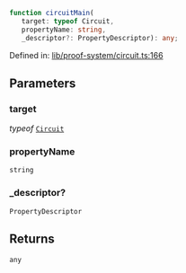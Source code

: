 ```ts
function circuitMain(
   target: typeof Circuit, 
   propertyName: string, 
   _descriptor?: PropertyDescriptor): any;
```

Defined in: [lib/proof-system/circuit.ts:166](https://github.com/o1-labs/o1js/blob/fca908c243ee8e908efacaf73a882d48759e675a/src/lib/proof-system/circuit.ts#L166)

## Parameters

### target

*typeof* [`Circuit`](../classes/Circuit.mdx)

### propertyName

`string`

### \_descriptor?

`PropertyDescriptor`

## Returns

`any`
